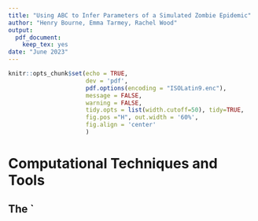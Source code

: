```yaml
---
title: "Using ABC to Infer Parameters of a Simulated Zombie Epidemic"
author: "Henry Bourne, Emma Tarmey, Rachel Wood"
output: 
  pdf_document:
    keep_tex: yes
date: "June 2023"
---
```


```r
knitr::opts_chunk$set(echo = TRUE,
                      dev = 'pdf',
                      pdf.options(encoding = "ISOLatin9.enc"),
                      message = FALSE,
                      warning = FALSE,
                      tidy.opts = list(width.cutoff=50), tidy=TRUE,
                      fig.pos ="H", out.width = '60%',
                      fig.align = 'center'
                      )
```

# Computational Techniques and Tools

## The `